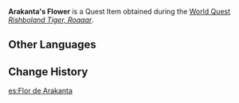 {{Item Infobox
|id           = 101830
|image        = Item Aranara Flower.png
|type         = Quest Items
|description  = A flower gifted to you by [[Arakanta]].<br />Arakanta used to love hanging out with Rishboland Tigers. But now, he has created a new game for his Nara friend.
|source1      = [[Rishboland Tiger, Roaaar]]
}}
'''Arakanta's Flower''' is a Quest Item obtained during the [[World Quest]] ''[[Rishboland Tiger, Roaaar]]''.

==Other Languages==
{{Other Languages
|default_hidden = 1
|en      = Arakanta's Flower
|zhs     = 兰犍多的花
|zhs_rm  = Lánjiānduō de Huā
|zht     = 蘭犍多的花
|zht_rm  = Lánjiānduō de Huā
|ja      = アランカンタの花
|ja_rm   = Arankanta no Hana
|ko      = 아란칸타의 꽃
|ko_rm   = Arankanta-ui Kkot
|es      = Flor de Arakanta
|fr      = Fleur d'Arakanta
|ru      = Цветок Араканты
|th      = ดอกไม้ของ Arakanta
|th_rm   = Dokmai khong Arakanta
|vi      = {{tt|Hoa|花}} Arakanta
|de      = Blume von Arakanta
|id      = Bunga Arakanta
|pt      = Flor de Arakanta
|tr      = Arakanta'nın Çiçeği
|it      = Fiore di Arakanta
}}

==Change History==
{{Change History|3.0}}

[[es:Flor de Arakanta]]